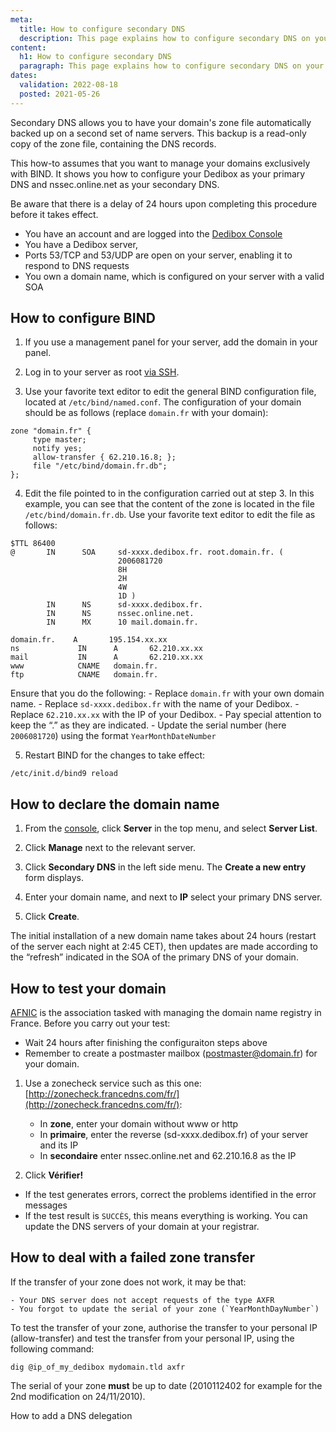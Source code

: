 ```yaml
---
meta:
  title: How to configure secondary DNS
  description: This page explains how to configure secondary DNS on your server
content:
  h1: How to configure secondary DNS
  paragraph: This page explains how to configure secondary DNS on your server
dates:
  validation: 2022-08-18
  posted: 2021-05-26
---
```


Secondary DNS allows you to have your domain's zone file automatically backed up on a second set of name servers. This backup is a read-only copy of the zone file, containing the DNS records.

This how-to assumes that you want to manage your domains exclusively with BIND. It shows you how to configure your Dedibox as your primary DNS and nssec.online.net as your secondary DNS.

<Message type="important">

Be aware that there is a delay of 24 hours upon completing this procedure before it takes effect.

</Message>

<Message type="requirement">

  - You have an account and are logged into the [Dedibox Console](https://console.online.net) 
  - You have a Dedibox server,
  - Ports 53/TCP and 53/UDP are open on your server, enabling it to respond to DNS requests
  - You own a domain name, which is configured on your server with a valid SOA

</Message>

## How to configure BIND

1. If you use a management panel for your server, add the domain in your panel.

2. Log in to your server as root [via SSH](/dedibox/dedicated-servers/how-to/connect-to-server#how-to-connect-via-ssh).

3. Use your favorite text editor to edit the general BIND configuration file, located at `/etc/bind/named.conf`. The configuration of your domain should be as follows (replace `domain.fr` with your domain):

  ```
  zone "domain.fr" { 
       type master; 
       notify yes; 
       allow-transfer { 62.210.16.8; }; 
       file "/etc/bind/domain.fr.db"; 
  }; 
  ```

4. Edit the file pointed to in the configuration carried out at step 3. In this example, you can see that the content of the zone is located in the file `/etc/bind/domain.fr.db`. Use your favorite text editor to edit the file as follows:

  ```
  $TTL 86400
  @       IN      SOA     sd-xxxx.dedibox.fr. root.domain.fr. (
                          2006081720
                          8H
                          2H
                          4W
                          1D )
          IN      NS      sd-xxxx.dedibox.fr.
          IN      NS      nssec.online.net.
          IN      MX      10 mail.domain.fr.

  domain.fr.    A       195.154.xx.xx
  ns             IN      A       62.210.xx.xx
  mail           IN      A       62.210.xx.xx
  www            CNAME   domain.fr.
  ftp            CNAME   domain.fr.
  ```

  Ensure that you do the following:
    - Replace `domain.fr` with your own domain name.
    - Replace `sd-xxxx.dedibox.fr` with the name of your Dedibox.
    - Replace `62.210.xx.xx` with the IP of your Dedibox.
    - Pay special attention to keep the “.” as they are indicated.
    - Update the serial number (here `2006081720`) using the format `YearMonthDateNumber`

5. Restart BIND for the changes to take effect:

  ```
  /etc/init.d/bind9 reload
  ```

## How to declare the domain name

1. From the [console](https://console.online.net/), click **Server** in the top menu, and select **Server List**.

2. Click **Manage** next to the relevant server.

3. Click **Secondary DNS** in the left side menu. The **Create a new entry** form displays.

4. Enter your domain name, and next to **IP** select your primary DNS server.

5. Click **Create**.

<Message type="note">

The initial installation of a new domain name takes about 24 hours (restart of the server each night at 2:45 CET), then updates are made according to the “refresh” indicated in the SOA of the primary DNS of your domain. 

</Message>

## How to test your domain

[AFNIC](https://www.afnic.fr/) is the association tasked with managing the domain name registry in France. Before you carry out your test:

  - Wait 24 hours after finishing the configuraiton steps above
  - Remember to create a postmaster mailbox (postmaster@domain.fr) for your domain.

1. Use a zonecheck service such as this one: [http://zonecheck.francedns.com/fr/](http://zonecheck.francedns.com/fr/):

    - In **zone**, enter your domain without www or http
    - In **primaire**, enter the reverse (sd-xxxx.dedibox.fr) of your server and its IP
    - In **secondaire** enter nssec.online.net and 62.210.16.8 as the IP

2. Click **Vérifier!**

  - If the test generates errors, correct the problems identified in the error messages
  - If the test result is `SUCCÈS`, this means everything is working. You can update the DNS servers of your domain at your registrar.

## How to deal with a failed zone transfer

If the transfer of your zone does not work, it may be that:

    - Your DNS server does not accept requests of the type AXFR
    - You forgot to update the serial of your zone (`YearMonthDayNumber`)

To test the transfer of your zone, authorise the transfer to your personal IP (allow-transfer) and test the transfer from your personal IP, using the following command:

```
dig @ip_of_my_dedibox mydomain.tld axfr
```

The serial of your zone **must** be up to date (2010112402 for example for the 2nd modification on 24/11/2010).

<Navigation title="See Also">
  <PreviousButton to="/dedibox-network/dns/how-to/add-dns-delegation/">How to add a DNS delegation</PreviousButton>
</Navigation>
